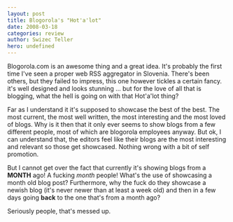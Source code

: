 ```yaml
---
layout: post
title: Blogorola's "Hot'a'lot"
date: 2008-03-18
categories: review
author: Swizec Teller
hero: undefined
---
```


Blogorola.com is an awesome thing and a great idea. It's probably the first time I've seen a proper web RSS aggregator in Slovenia. There's been others, but they failed to impress, this one however tickles a certain fancy. it's well designed and looks stunning ... but for the love of all that is blogging, what the hell is going on with that Hot'a'lot thing?

Far as I understand it it's supposed to showcase the best of the best. The most current, the most well written, the most interesting and the most loved of blogs. Why is it then that it only ever seems to show blogs from a few different people, most of which are blogorola employees anyway. But ok, I can understand that, the editors feel like their blogs are the most interesting and relevant so those get showcased. Nothing wrong with a bit of self promotion.

But I cannot get over the fact that currently it's showing blogs from a **MONTH** ago! A fucking _month_ people! What's the use of showcasing a month old blog post? Furthermore, why the fuck do they showcase a newish blog (it's never newer than at least a week old) and then in a few days going **back** to the one that's from a month ago?

Seriously people, that's messed up.
